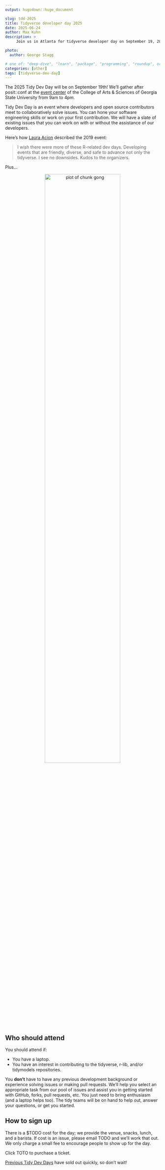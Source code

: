 ```yaml
---
output: hugodown::hugo_document

slug: tdd-2025
title: Tidyverse developer day 2025
date: 2025-06-24
author: Max Kuhn
description: >
     Join us in Atlanta for tidyverse developer day on September 19, 2025!

photo:
  author: George Stagg

# one of: "deep-dive", "learn", "package", "programming", "roundup", or "other"
categories: [other] 
tags: [tidyverse-dev-day]
---
```


<!--
TODO:
* [ ] Look over / edit the post's title in the yaml
* [ ] Edit (or delete) the description; note this appears in the Twitter card
* [ ] Pick category and tags (see existing with `hugodown::tidy_show_meta()`)
* [ ] Find photo & update yaml metadata
* [ ] Create `thumbnail-sq.jpg`; height and width should be equal
* [ ] Create `thumbnail-wd.jpg`; width should be >5x height
* [ ] `hugodown::use_tidy_thumbnails()`
* [ ] Add intro sentence, e.g. the standard tagline for the package
* [ ] `usethis::use_tidy_thanks()`
-->

The 2025 Tidy Dev Day will be on September 19th! We'll gather after posit::conf at the [event center](https://cas.gsu.edu/eventcenter) of the College of Arts & Sciences of Georgia State University from 9am to 4pm.

Tidy Dev Day is an event where developers and open source contributors meet to collaboratively solve issues. You can hone your software engineering skills or work on your first contribution. We will have a slate of existing issues that you can work on with or without the assistance of our developers. 

Here's how [Laura Acion](https://lacion.rbind.io/post/my-first-user/) described the 2019 event:

> I wish there were more of these R-related dev days. Developing events that are friendly, diverse, and safe to advance not only the tidyverse. I see no downsides. Kudos to the organizers.

Plus...

<div style="text-align: center">
<img src="GONG.jpg" alt="plot of chunk gong" width="70%" />
</div>

<br>

## Who should attend

You should attend if: 

- You have a laptop. 
- You have an interest in contributing to the tidyverse, r-lib, and/or tidymodels repositories. 

You **don't** have to have any previous development background or experience solving issues or making pull requests. We'll help you select an appropriate task from our pool of issues and assist you in getting started with GitHub, forks, pull requests, etc. You just need to bring enthusiasm (and a laptop helps too). The tidy teams will be on hand to help out, answer your questions, or get you started.

## How to sign up

There is a $TODO cost for the day; we provide the venue, snacks, lunch, and a barista. If cost is an issue, please email TODO and we'll work that out. We only charge a small fee to encourage people to show up for the day.

Click TOTO to purchase a ticket. 

[Previous Tidy Dev Days](https://www.tidyverse.org/tags/tidyverse-dev-day/) have sold out quickly, so don't wait!



